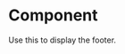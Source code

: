 
<Meta title="Components/Organisms/Footer" component={Footer} />

# Component

Use this to display the footer.

<Canvas>
  <Story name="Component">
    <Footer
      menu={[
        {
          label: 'Home',
          path: '/',
          target: null
        },
        {
          label: 'Blog',
          path: '/blog',
          target: null
        },
        {
          label: 'About',
          path: '/about/',
          target: null
        },
        {
          label: 'Contact',
          path: '/contact/',
          target: null
        },
        {
          label: 'Team',
          path: '/team',
          target: null
        }
      ]}
      social={{
        facebook: 'https://www.facebook.com/webdevstudios',
        instagram: 'https://instagram.com/webdevstudios',
        linkedIn: 'https://www.linkedin.com/company/webdevstudios-llc-/',
        mySpace: '',
        pinterest: '',
        twitter: 'https://twitter.com/webdevstudios',
        wikipedia: '',
        youTube: ''
      }}
    />
  </Story>
</Canvas>
